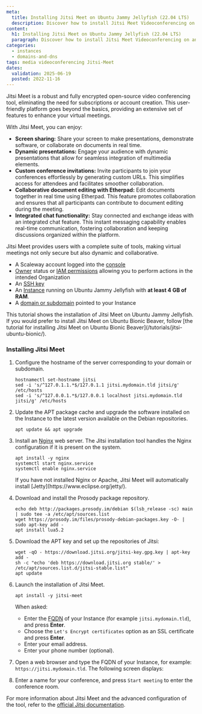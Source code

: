 ```yaml
---
meta:
  title: Installing Jitsi Meet on Ubuntu Jammy Jellyfish (22.04 LTS)
  description: Discover how to install Jitsi Meet Videoconferencing on an Ubuntu 22.04 LTS (Jammy Jellyfish) Scaleway Instance. Follow our comprehensive guide for a seamless setup and configuration of your Jitsi Meet server.
content:
  h1: Installing Jitsi Meet on Ubuntu Jammy Jellyfish (22.04 LTS)
  paragraph: Discover how to install Jitsi Meet Videoconferencing on an Ubuntu 22.04 LTS (Jammy Jellyfish) Scaleway Instance. Follow our comprehensive guide for a seamless setup and configuration of your Jitsi Meet server.
categories:
  - instances
  - domains-and-dns
tags: media videoconferencing Jitsi-Meet
dates:
  validation: 2025-06-19
  posted: 2022-11-16
---
```


Jitsi Meet is a robust and fully encrypted open-source video conferencing tool, eliminating the need for subscriptions or account creation. This user-friendly platform goes beyond the basics, providing an extensive set of features to enhance your virtual meetings.

With Jitsi Meet, you can enjoy:

- **Screen sharing:** Share your screen to make presentations, demonstrate software, or collaborate on documents in real time.
- **Dynamic presentations:** Engage your audience with dynamic presentations that allow for seamless integration of multimedia elements.
- **Custom conference invitations:** Invite participants to join your conferences effortlessly by generating custom URLs. This simplifies access for attendees and facilitates smoother collaboration.
- **Collaborative document editing with Etherpad:** Edit documents together in real time using Etherpad. This feature promotes collaboration and ensures that all participants can contribute to document editing during the meeting.
- **Integrated chat functionality:** Stay connected and exchange ideas with an integrated chat feature. This instant messaging capability enables real-time communication, fostering collaboration and keeping discussions organized within the platform.

Jitsi Meet provides users with a complete suite of tools, making virtual meetings not only secure but also dynamic and collaborative.

<Macro id="requirements" />

- A Scaleway account logged into the [console](https://console.scaleway.com)
- [Owner](/iam/concepts/#owner) status or [IAM permissions](/iam/concepts/#permission) allowing you to perform actions in the intended Organization
- An [SSH key](/organizations-and-projects/how-to/create-ssh-key/)
- An [Instance](/instances/how-to/create-an-instance/) running on Ubuntu Jammy Jellyfish with **at least 4 GB of RAM**.
- A [domain or subdomain](/domains-and-dns/quickstart/) pointed to your Instance

<Message type="note">
  This tutorial shows the installation of Jitsi Meet on Ubuntu Jammy Jellyfish. If you would prefer to install Jitsi Meet on Ubuntu Bionic Beaver, follow [the tutorial for installing Jitsi Meet on Ubuntu Bionic Beaver](/tutorials/jitsi-ubuntu-bionic/).
</Message>

### Installing Jitsi Meet

1. Configure the hostname of the server corresponding to your domain or subdomain.
    ```
    hostnamectl set-hostname jitsi
    sed -i 's/^127.0.1.1.*$/127.0.1.1 jitsi.mydomain.tld jitsi/g' /etc/hosts
    sed -i 's/^127.0.0.1.*$/127.0.0.1 localhost jitsi.mydomain.tld jitsi/g' /etc/hosts
    ```
2. Update the APT package cache and upgrade the software installed on the Instance to the latest version available on the Debian repositories.
    ```
    apt update && apt upgrade
    ```
3. Install an [Nginx](https://nginx.org) web server. The Jitsi installation tool handles the Nginx configuration if it is present on the system.
    ```
    apt install -y nginx
    systemctl start nginx.service
    systemctl enable nginx.service
    ```

    <Message type="important">
        If you have not installed Nginx or Apache, Jitsi Meet will automatically install [Jetty](https://www.eclipse.org/jetty/).
    </Message>

4. Download and install the Prosody package repository.
    ```
    echo deb http://packages.prosody.im/debian $(lsb_release -sc) main | sudo tee -a /etc/apt/sources.list
    wget https://prosody.im/files/prosody-debian-packages.key -O- | sudo apt-key add -
    apt install lua5.2
    ```
5. Download the APT key and set up the repositories of Jitsi:
    ```
    wget -qO - https://download.jitsi.org/jitsi-key.gpg.key | apt-key add -
    sh -c "echo 'deb https://download.jitsi.org stable/' > /etc/apt/sources.list.d/jitsi-stable.list"
    apt update
    ```
6. Launch the installation of Jitsi Meet.
    ```
    apt install -y jitsi-meet
    ```

    When asked:

    - Enter the [FQDN](/domains-and-dns/concepts/#fully-qualified-domain-name-fqdn) of your Instance (for example `jitsi.mydomain.tld`), and press **Enter**.
    - Choose the `Let's Encrypt certificates` option as an SSL certificate and press **Enter**.
    - Enter your email address.
    - Enter your phone number (optional).
7. Open a web browser and type the FQDN of your Instance, for example: `https://jitsi.mydomain.tld`. The following screen displays:
    <Lightbox src="scaleway-jitsi_home.webp" alt="" />
8. Enter a name for your conference, and press `Start meeting` to enter the conference room.
    <Lightbox src="scaleway-jitsi-meet-conf-call.webp" alt="" />

For more information about Jitsi Meet and the advanced configuration of the tool, refer to the [official Jitsi documentation](https://jitsi.github.io/handbook/docs/intro/).